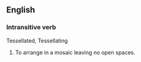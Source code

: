 == English ==
=== Intransitive verb ===
Tessellated, Tessellating
#To arrange in a mosaic leaving no open spaces.